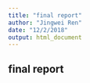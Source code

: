 ```yaml
---
title: "final report"
author: "Jingwei Ren"
date: "12/2/2018"
output: html_document
---
```


## final report
